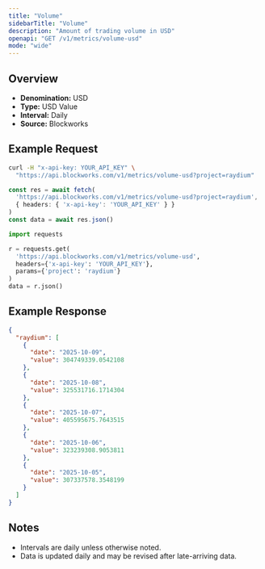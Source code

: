 ```yaml
---
title: "Volume"
sidebarTitle: "Volume"
description: "Amount of trading volume in USD"
openapi: "GET /v1/metrics/volume-usd"
mode: "wide"
---
```


## Overview

- **Denomination:** USD
- **Type:** USD Value
- **Interval:** Daily
- **Source:** Blockworks

## Example Request

<CodeGroup>

```bash cURL
curl -H "x-api-key: YOUR_API_KEY" \
  "https://api.blockworks.com/v1/metrics/volume-usd?project=raydium"
```

```typescript TypeScript
const res = await fetch(
  'https://api.blockworks.com/v1/metrics/volume-usd?project=raydium',
  { headers: { 'x-api-key': 'YOUR_API_KEY' } }
)
const data = await res.json()
```

```python Python
import requests

r = requests.get(
  'https://api.blockworks.com/v1/metrics/volume-usd',
  headers={'x-api-key': 'YOUR_API_KEY'},
  params={'project': 'raydium'}
)
data = r.json()
```

</CodeGroup>

## Example Response

```json
{
  "raydium": [
    {
      "date": "2025-10-09",
      "value": 304749339.0542108
    },
    {
      "date": "2025-10-08",
      "value": 325531716.1714304
    },
    {
      "date": "2025-10-07",
      "value": 405595675.7643515
    },
    {
      "date": "2025-10-06",
      "value": 323239308.9053811
    },
    {
      "date": "2025-10-05",
      "value": 307337578.3548199
    }
  ]
}
```

## Notes
- Intervals are daily unless otherwise noted.
- Data is updated daily and may be revised after late-arriving data.